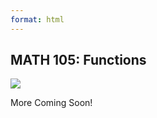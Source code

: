 ```yaml
---
format: html
---
```


## MATH 105: Functions

::: {.grid}

::: {.g-col-4}
![](images/MATH0105_hex_sticker.png)
:::

::: {.g-col-8}

:::

:::


More Coming Soon!